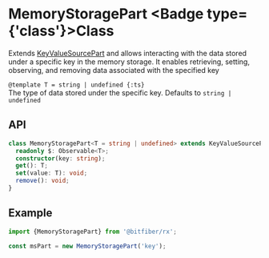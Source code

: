 
# MemoryStoragePart <Badge type={'class'}>Class</Badge>

Extends [KeyValueSourcePart](/sources/reference/keyValueSourcePart) and allows interacting with
the data stored under a specific key in the memory storage. It enables retrieving, setting,
observing, and removing data associated with the specified key

`@template T = string | undefined {:ts}`  
The type of data stored under the specific key. Defaults to `string | undefined`

## API

```ts copy
class MemoryStoragePart<T = string | undefined> extends KeyValueSourcePart<T> {
  readonly $: Observable<T>;
  constructor(key: string);
  get(): T;
  set(value: T): void;
  remove(): void;
}
```

## Example

```ts copy
import {MemoryStoragePart} from '@bitfiber/rx';

const msPart = new MemoryStoragePart('key');
```
